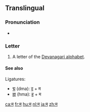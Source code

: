 {{Devanagari character info|hex=092E|name=DEVANAGARI LETTER MA|image=[[File:Deva-ma.png|100px]]}}
{{also|स|भ|ম}}
==Translingual==

===Pronunciation===
* {{IPA|/mə/|lang=mul}}

===Letter===
{{mul-Deva|ma}}

# A letter of the [[Devanagari alphabet]].

====See also====
Ligatures:
* [[द्म]] (dma): [[द]] + म
* [[ह्म]] (hma): [[ह]] + म

[[ca:म]]
[[fr:म]]
[[hu:म]]
[[nl:म]]
[[ja:म]]
[[zh:म]]